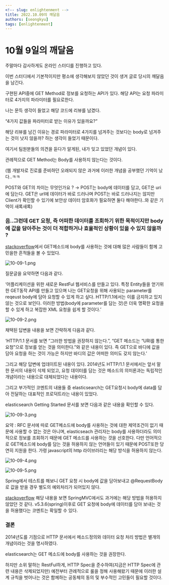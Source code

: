 ```yaml
---
<!-- slug: enlightenment -->
title: 2022.10.09의 깨달음
authors: [seongkyu]
tags: [enlightenment]
---
```


# 10월 9일의 깨달음

주말마다 감사하게도 온라인 스터디를 진행하고 있다.

이번 스터디에서 기본적이지만 평소에 생각해보지 않았던 것이 생겨 글로 당시의 깨달음을 남긴다.

구현된 API중에 GET Method로 정보를 요청하는 API가 있다. 해당 API는 요청 파라미터로 4가지의 파라미터를 필요로한다.

나는 문득 생각이 들었고 해당 코드에 리뷰를 남겼다.

“4가지 값들을 파라미터로 받는 이유가 있을까요?”

해당 리뷰를 남긴 이유는 경로 파라미터로 4가지를 넘겨주는 것보다는 body로 넘겨주는 것이 낫지 않을까? 하는 생각이 들었기 때문이다.

여기서 팀원분들의 의견을 듣다가 알게된, 내가 잊고 있었던 개념이 있다.

관례적으로 GET Method는 Body를 사용하지 않는다는 것이다.

(웹 개발자로 진로를 준비하던 오래되지 않은 과거에 이러한 개념을 공부했던 기억이 났다..ㅋㅋ

POST와 GET의 차이는 무엇인가요 ? → POST는 body에 데이터를 담고, GET은 uri에 담는다. GET은 url에 데이터가 바로 드러나며 POST는 바로 드러나지는 않지만 Client가 확인할 수 있기에 보안상 데이터 암호화가 필요하면 둘다 해야한다..와 같은 기억이 새록새록)

### 음..그런데 GET 요청, 즉 어떠한 데이터를 조회하기 위한 목적이지만 body에 값을 담아주는 것이 더 적합하거나 효율적인 상황이 있을 수 있지 않을까 ?

[stackoverflow](https://stackoverflow.com/questions/978061/http-get-with-request-body)에서  GET메소드에 body를 사용하는 것에 대해 많은 사람들이 함께 고민을한 흔적들을 볼 수 있었다.

![10-09-1.png](image/10-09-1.png)

질문글을 요약하면 다음과 같다.

‘어플리케이션을 위한 새로운 RestFul 웹서비스를 만들고 있다. 특정 Entity들을 얻기위한 GET동작 API를  만들고 있으며 나는 GET요청을 위해 사용되는 parameter를 reqeust body에 담아 요청할 수 있게 하고 싶다. HTTP/1.1에서는 이를 금지하고 있지 않는 것으로 보인다. 이러한 방법(body에 parameter를 담는 것)은 더욱 명확한 요청을 할 수 있게 하고 복잡한 XML 요청을 쉽게 할 것이다.’

![10-09-2.png](image/10-09-2.png)

채택된 답변을 내용을 보면 간략하게 다음과 같다.

‘HTTP/1.1 문서를 보면 “그러한 방법을 권장하지 않는다.”,  “GET 메소드는 “URI를 통한 요청”으로 정보를 얻는 것을 의미한다.”와 같은 내용이 있다. 즉 GET으로 바디에 값을 담아 요청을 하는 것이 가능은 하지만 바디의 값은 어떠한 의미도 갖지 않는다.’

그리고 해당 답변에 업데이트된 내용이 있다. 2014년도 HTTP/1.1 문서에서는 앞서 말한 문서의 내용이 삭제 되었고, 요청 데이터를 담는 것은 메소드의 의미론과는 독립적인 개념이라는 내용으로 대체되었다는 내용이다.

그리고 부가적인 코멘트의 내용들 중 elasticsearch는 GET요청시 body에 data를 담아 전달하는 대표적인 프로덕트라는 내용이 있었다.

elasticsearch Getting Started 문서를 보면 다음과 같은 내용을 확인할 수 있다.

![10-09-3.png](image/10-09-3.png)

요약 :  RFC 문서에 따로 GET메소드에 body를 사용하는 것에 대한 제약조건이 없기 때문에  사용할 수 없는 것은 아니며, elasticseach 관리자는 body를 사용하더라도 의미적으로 정보를 조회하기 때문에 GET 메소드를 사용하는 것을 선호한다. 다만 언어적으로 GET메소드에 body를 담는 것을 허용하지 않는 언어들이 있기 때문에 POST또한 당연히 지원을 한다. 가령 javascript의 http 라이브러리는 해당 방식을 허용하지 않는다.

![10-09-4.png](image/10-09-4.png)

![10-09-5.png](image/10-09-5.png)

Spring에서 테스트를 해보니 GET 요청 시 body에 값을 담아보내고 @RequestBody로 값을 받을 경우 별도의 예외처리가 되어있지 않다.

[stackoverflow](https://stackoverflow.com/questions/34956899/does-spring-requestbody-support-the-get-method) 해당 내용을 보면 SpringMVC에서도 과거에는 해당 방법을 허용하지 않았던 것 같다. v5.3.6(spring)이후로 GET 요청에 body에 데이터를 담아 보내는 것을 허용했다는 코멘트는 확일할 수 있다.

### 결론

2014년도를 기점으로 HTTP 문서에서 메소드정의와 데이터 요청 처리 방법은 별개의 개념이라는 것을 명시하였다.

elasticsearch는 GET 메소드에 body를 사용하는 것을 권장한다.

하지만 소위 말하는 RestFul하게, HTTP Spec을 준수하여(지금은 HTTP Spec에 관련 내용은 삭제되었지만) 예전부터 관례적으로 룰을 정해 사용해왔기 때문에 이러한 설계 규칙을 벗어나는 것은 함께하는 공동체의 동의 및 부수적인 고민들이 필요할 것이다.